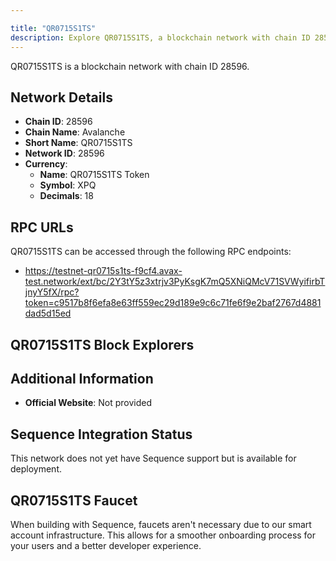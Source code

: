 ```yaml
---

title: "QR0715S1TS"
description: Explore QR0715S1TS, a blockchain network with chain ID 28596. Learn about its native currency, QR0715S1TS Token, and how to interact with the network.
---
```




QR0715S1TS is a blockchain network with chain ID 28596.

## Network Details

- **Chain ID**: 28596
- **Chain Name**: Avalanche
- **Short Name**: QR0715S1TS
- **Network ID**: 28596
- **Currency**: 
  - **Name**: QR0715S1TS Token
  - **Symbol**: XPQ
  - **Decimals**: 18

## RPC URLs

QR0715S1TS can be accessed through the following RPC endpoints:

- https://testnet-qr0715s1ts-f9cf4.avax-test.network/ext/bc/2Y3tY5z3xtrjv3PyKsgK7mQ5XNiQMcV71SVWyifirbTjnyY5fX/rpc?token=c9517b8f6efa8e63ff559ec29d189e9c6c71fe6f9e2baf2767d4881dad5d15ed

## QR0715S1TS Block Explorers



## Additional Information

- **Official Website**: Not provided

## Sequence Integration Status

This network does not yet have Sequence support but is available for deployment.

## QR0715S1TS Faucet

When building with Sequence, faucets aren't necessary due to our smart account infrastructure. This allows for a smoother onboarding process for your users and a better developer experience.
